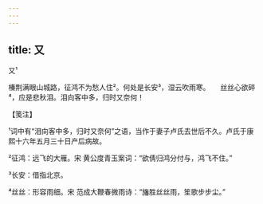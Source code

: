 ```yaml
---
---
---
```

title: 又
---



又¹





榛荆满眼山城路，征鸿不为愁人住²。何处是长安³，湿云吹雨寒。　　丝丝心欲碎⁴，应是悲秋泪。泪向客中多，归时又奈何！





【笺注】


¹词中有“泪向客中多，归时又奈何”之语，当作于妻子卢氏去世后不久。卢氏于康熙十六年五月三十日产后病故。

²征鸿：远飞的大雁。宋 黄公度青玉案词：“欲倩归鸿分付与，鸿飞不住。”

³长安：借指北京。

⁴丝丝：形容雨细。宋 范成大鞭春微雨诗：“旛胜丝丝雨，笙歌步步尘。”